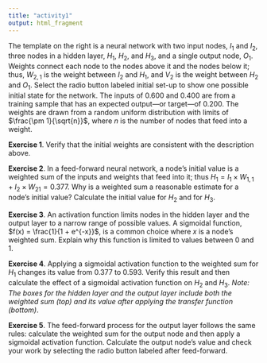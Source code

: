 ```yaml
---
title: "activity1"
output: html_fragment
---
```

The template on the right is a neural network with two input nodes, $I_1$ and $I_2$, three nodes in a hidden layer, $H_1$, $H_2$, and $H_3$, and a single output node, $O_1$. Weights connect each node to the nodes above it and the nodes below it; thus, $W_{2,1}$ is the weight between $I_2$ and $H_1$, and $V_2$ is the weight between $H_2$ and $O_1$. Select the radio button labeled initial set-up to show one possible initial state for the network. The inputs of $0.600$ and $0.400$ are from a training sample that has an expected output---or target---of $0.200$. The weights are drawn from a random uniform distribution with limits of $\frac{\pm 1}{\sqrt{n}}$, where $n$ is the number of nodes that feed into a weight.

**Exercise 1**. Verify that the initial weights are consistent with the description above.

**Exercise 2**. In a feed-forward neural network, a node's initial value is a weighted sum of the inputs and weights that feed into it; thus $H_1 = I_1 \times W_{1,1} + I_2 \times W_{21} = 0.377$. Why is a weighted sum a reasonable estimate for a node's initial value? Calculate the initial value for $H_2$ and for $H_3$.

**Exercise 3**. An activation function limits nodes in the hidden layer and the output layer to a narrow range of possible values. A sigmoidal function, $f(x) = \frac{1}{1 + e^{-x}}$, is a common choice where $x$ is a node's weighted sum. Explain why this function is limited to values between $0$ and $1$.

**Exercise 4**. Applying a sigmoidal activation function to the weighted sum for $H_1$ changes its value from $0.377$ to $0.593$. Verify this result and then calculate the effect of a sigmoidal activation function on $H_2$ and $H_3$. *Note: The boxes for the hidden layer and the output layer include both the weighted sum (top) and its value after applying the transfer function (bottom)*.

**Exercise 5**. The feed-forward process for the output layer follows the same rules: calculate the weighted sum for the output node and then apply a sigmoidal activation function. Calculate the output node's value and check your work by selecting the radio button labeled after feed-forward. 
